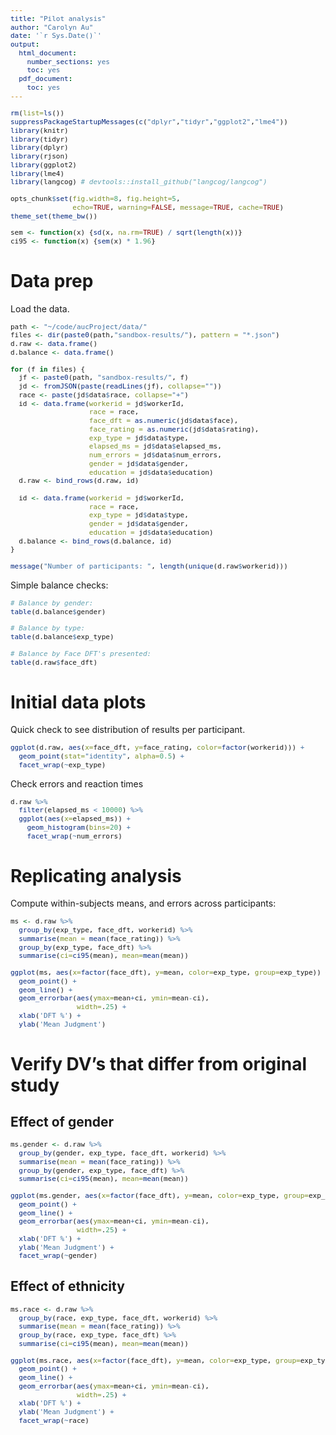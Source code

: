 ```yaml
---
title: "Pilot analysis"
author: "Carolyn Au"
date: '`r Sys.Date()`'
output:
  html_document:
    number_sections: yes
    toc: yes
  pdf_document:
    toc: yes
---
```


<style type="text/css">
body, td {
   font-size: 14px;
}
code {
  font-size: 11px;
}
pre {
  font-size: 11px;
}
</style>

```r
rm(list=ls())
suppressPackageStartupMessages(c("dplyr","tidyr","ggplot2","lme4"))
library(knitr)
library(tidyr)
library(dplyr)
library(rjson)
library(ggplot2)
library(lme4)
library(langcog) # devtools::install_github("langcog/langcog")

opts_chunk$set(fig.width=8, fig.height=5, 
               echo=TRUE, warning=FALSE, message=TRUE, cache=TRUE)
theme_set(theme_bw())

sem <- function(x) {sd(x, na.rm=TRUE) / sqrt(length(x))}
ci95 <- function(x) {sem(x) * 1.96}
```

# Data prep

Load the data.

```r
path <- "~/code/aucProject/data/"
files <- dir(paste0(path,"sandbox-results/"), pattern = "*.json")
d.raw <- data.frame()
d.balance <- data.frame()

for (f in files) {
  jf <- paste0(path, "sandbox-results/", f)
  jd <- fromJSON(paste(readLines(jf), collapse=""))
  race <- paste(jd$data$race, collapse="+")
  id <- data.frame(workerid = jd$workerId,
                   race = race,
                   face_dft = as.numeric(jd$data$face),
                   face_rating = as.numeric(jd$data$rating),
                   exp_type = jd$data$type,
                   elapsed_ms = jd$data$elapsed_ms,
                   num_errors = jd$data$num_errors,
                   gender = jd$data$gender,
                   education = jd$data$education)
  d.raw <- bind_rows(d.raw, id)
  
  id <- data.frame(workerid = jd$workerId,
                   race = race,
                   exp_type = jd$data$type,
                   gender = jd$data$gender,
                   education = jd$data$education)
  d.balance <- bind_rows(d.balance, id)
}

message("Number of participants: ", length(unique(d.raw$workerid)))
```

Simple balance checks:

```r
# Balance by gender:
table(d.balance$gender)

# Balance by type:
table(d.balance$exp_type)

# Balance by Face DFT's presented:
table(d.raw$face_dft)
```

# Initial data plots

Quick check to see distribution of results per participant.

```r
ggplot(d.raw, aes(x=face_dft, y=face_rating, color=factor(workerid))) +
  geom_point(stat="identity", alpha=0.5) + 
  facet_wrap(~exp_type)
```


Check errors and reaction times

```r
d.raw %>%
  filter(elapsed_ms < 10000) %>%
  ggplot(aes(x=elapsed_ms)) +
    geom_histogram(bins=20) +
    facet_wrap(~num_errors)
```

# Replicating analysis

Compute within-subjects means, and errors across participants:

```r
ms <- d.raw %>%
  group_by(exp_type, face_dft, workerid) %>%
  summarise(mean = mean(face_rating)) %>%
  group_by(exp_type, face_dft) %>%
  summarise(ci=ci95(mean), mean=mean(mean))

ggplot(ms, aes(x=factor(face_dft), y=mean, color=exp_type, group=exp_type)) +
  geom_point() +
  geom_line() +
  geom_errorbar(aes(ymax=mean+ci, ymin=mean-ci),
                width=.25) +
  xlab('DFT %') +
  ylab('Mean Judgment')
```

# Verify DV's that differ from original study

## Effect of gender
```r
ms.gender <- d.raw %>%
  group_by(gender, exp_type, face_dft, workerid) %>%
  summarise(mean = mean(face_rating)) %>%
  group_by(gender, exp_type, face_dft) %>%
  summarise(ci=ci95(mean), mean=mean(mean))

ggplot(ms.gender, aes(x=factor(face_dft), y=mean, color=exp_type, group=exp_type)) +
  geom_point() +
  geom_line() +
  geom_errorbar(aes(ymax=mean+ci, ymin=mean-ci),
                width=.25) +
  xlab('DFT %') +
  ylab('Mean Judgment') +
  facet_wrap(~gender)
```

## Effect of ethnicity

```r
ms.race <- d.raw %>%
  group_by(race, exp_type, face_dft, workerid) %>%
  summarise(mean = mean(face_rating)) %>%
  group_by(race, exp_type, face_dft) %>%
  summarise(ci=ci95(mean), mean=mean(mean))

ggplot(ms.race, aes(x=factor(face_dft), y=mean, color=exp_type, group=exp_type)) +
  geom_point() +
  geom_line() +
  geom_errorbar(aes(ymax=mean+ci, ymin=mean-ci),
                width=.25) +
  xlab('DFT %') +
  ylab('Mean Judgment') +
  facet_wrap(~race)
```